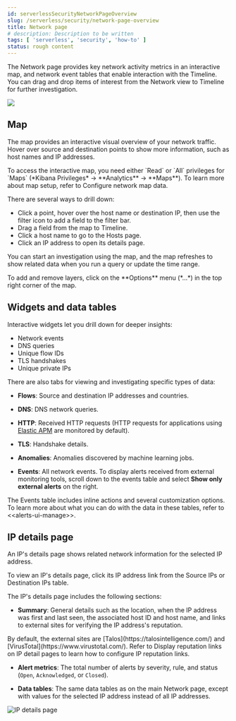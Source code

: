 ```yaml
---
id: serverlessSecurityNetworkPageOverview
slug: /serverless/security/network-page-overview
title: Network page
# description: Description to be written
tags: [ 'serverless', 'security', 'how-to' ]
status: rough content
---
```



<RoughContent />

<div id="network-page-overview"></div>

The Network page provides key network activity metrics in an interactive map, and network event tables that enable interaction with the Timeline. You can drag and drop items of interest from the Network view to Timeline for further investigation.

![](../images/network-page-overview/-getting-started-network-ui.png)

<div id="map-ui"></div>

## Map

The map provides an interactive visual overview of your network traffic. Hover over source and destination points to show more information, such as host names and IP addresses.

<DocCallOut title="Note">
To access the interactive map, you need either `Read` or `All` privileges for `Maps` (*Kibana Privileges* -> **Analytics** -> **Maps**). To learn more about map setup, refer to <DocLink id="serverlessSecurityConfMapUi">Configure network map data</DocLink>.
</DocCallOut>

There are several ways to drill down: 

* Click a point, hover over the host name or destination IP, then  use the filter icon to add a field to the filter bar. 
* Drag a field from the map to Timeline. 
* Click a host name to go to the Hosts page. 
* Click an IP address to open its details page.

You can start an investigation using the map, and the map refreshes to show related data when you run a query or update the time range.

<DocCallOut title="Tip">
To add and remove layers, click on the **Options** menu (*...*) in the top right
corner of the map.
</DocCallOut>

<div id="map-widgets-tables"></div>

## Widgets and data tables

Interactive widgets let you drill down for deeper insights:

* Network events
* DNS queries
* Unique flow IDs
* TLS handshakes
* Unique private IPs

There are also tabs for viewing and investigating specific types of data:

* **Flows**: Source and destination IP addresses and countries.
* **DNS**: DNS network queries.
* **HTTP**: Received HTTP requests (HTTP requests for applications using
    [Elastic APM](((apm-app-ref))/apm-getting-started.html) are monitored by default).

* **TLS**: Handshake details.
* **Anomalies**: Anomalies discovered by <DocLink id="serverlessSecurityMachineLearning">machine learning jobs</DocLink>.
* **Events**: All network events. To display alerts received from external monitoring tools, scroll down to the events table and select **Show only external alerts** on the right.

The Events table includes inline actions and several customization options. To learn more about what you can do with the data in these tables, refer to \<\<alerts-ui-manage>>.

<div id="ip-details-page"></div>

## IP details page

An IP's details page shows related network information for the selected IP address. 

To view an IP's details page, click its IP address link from the Source IPs or Destination IPs table.

The IP's details page includes the following sections: 

* **Summary**: General details such as the location, when the IP address was first and last seen, the associated host ID and host name, and links to external sites for verifying the IP address's reputation. 

<DocCallOut title="Note">
By default, the external sites are [Talos](https://talosintelligence.com/) and
[VirusTotal](https://www.virustotal.com/). Refer to <DocLink id="serverlessSecurityAdvancedSettings" section="display-reputation-links-on-ip-detail-pages">Display reputation links on IP detail pages</DocLink> to learn how to configure IP reputation links.

</DocCallOut>

* **Alert metrics**: The total number of alerts by severity, rule, and status (`Open`, `Acknowledged`, or `Closed`).  

* **Data tables**: The same data tables as on the main Network page, except with values for the selected IP address instead of all IP addresses.

![IP details page](../images/network-page-overview/-getting-started-IP-detail-pg.png)

